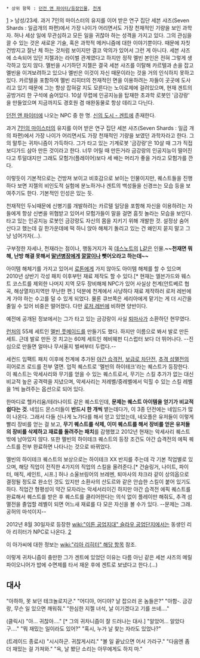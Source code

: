  * 상위 항목 : [[던전 앤 파이터/등장인물]], [[천계(던전 앤 파이터)|천계]]

[attachment:/299149_1346684573.jpg]
> 남성/23세. 과거 7인의 마이스터의 유지를 이어 받은 연구 집단 세븐 샤즈(Seven Shards : 일곱개의 파편)에서 가장 나이가 어리면서도 가장 천재적인 기량을 보인 과학자. 허나 세상 일에 무관심하고 모든 일을 귀찮아 하는 성격을 가지고 있다. 그의 관심을 끌 수 있는 것은 새로운 기술, 혹은 과학적 메커니즘에 대한 이야기뿐이다. 때문에 자칫 건방지고 잘난 체 하는 것처럼 보이지만 결코 악의가 있어서 그런 게 아니다. 세븐 샤즈에 소속되어 있던 지젤과는 라이벌 관계였다고 하지만 정작 멜빈 본인은 전혀 그렇게 생각하고 있지 않다. 멜빈을 시기하던 지젤은 결국 세븐 샤즈를 이탈해 카르텔과 손을 잡고 멜빈을 이겨보려하고 있으나 멜빈은 이것이 자신 때문이라는 것을 거의 인식하지 못하고 있다. 카르텔을 포함하여 멜빈 리히터의 천재적인 면을 이용하려는 자들이 곳곳에 도사리고 있기 때문에 그는 항상 잡혀갈 지도 모른다는 노이로제에 걸려있으며, 현재 겐트의 공방거리 한 구석에 숨어있다. 10살 무렵에 인공지능을 탑재한 초과학 로봇인 '금강랑' 을 만들었으며 지금까지도 경호원 겸 애완동물로 항상 데리고 다닌다.

[[던전 앤 파이터]]에 나오는 NPC 중 한 명. [[신의 도시 - 겐트]]에 존재한다. 

과거 [[7인의 마이스터]]의 유지를 이어 받은 연구 집단 세븐 샤즈(Seven Shards : 일곱 개의 파편)에서 가장 나이가 어리면서도 가장 천재적인 기량을 보였던 과학자라고 한다. 그의 말투는 귀차니즘이 가득하다. 그가 타고 있는 기계로봇 '금강랑'은 10살 때 그가 직접 보디가드 삼아 만든 것이라고 한다. 너무 어릴 때 만든거라 금강랑의 인공지능이 떨어진다고 투덜대지만 그래도 모험가(플레이어)보다 세 배는 머리가 좋을 거라고 모험가를 깐다.

이렇듯이 기본적으로는 건방져 보이고 비호감으로 보이는 인물이지만, 퀘스트들을 진행하다 보면 지젤의 비인도적 실험에 분노하거나 겐트의 백성들을 신경쓰는 모습 등을 보여주기도 한다. 기본적인 인성은 있는 듯.

천재적인 두뇌때문에 신병기를 개발하려는 카르텔 일당을 포함해 자신을 이용하려는 자들에게 항상 신변을 위협받고 있어서 모험가들이 말을 걸면 흠칫 놀라는 모습을 보인다. 타고 있는 인공지능 로봇인 금강랑도 자신의 몸을 지키기 위해 개발한 것. 설정상 숨어 산다고 했는데 길 한가운데에 떡 하니 앉아 해체기 돌리고 있는 건 왜인지 묻지 말고 그냥 넘어가자(…).

구부정한 자세나, 천재라는 점이나, 행동거지가 꼭 [[데스노트]]의 [[L]]같은 인물.'''~~천재면 뭐해, 난방 해결 못해서 [[말년병장]]에게 [[깔깔이]]나 뺏어오라고 하는데~~'''

아이템 해체기를 가지고 있어서 [[로톤]]에게 가지 않아도 아이템 해체를 할 수 있으며 2010년 상반기 각성 패치 이후부턴 재료 제작도 할 수 있다.[* 현재는 엘븐가드와 웨스트 코스트를 제외한 나머지 지역 모두 장비해체 NPC가 있어 사실상 천계(안트베르 협곡, 해상열차)지역만 무난한 편.] 덕분에 천계에서 사냥하다 재료 제작하러 로저 레빈에게 가야 하는 수고를 덜 수 있게 되었다. 물론 큐브쪽은 세리아에게 맡기는 게 더 시간을 줄일 수 있어 비중은 떨어졌다. 다만 [[로저 레빈]]에 비하면 양반이다.

예전에 공개된 정보에서는 그가 타고 있는 금강랑이 사실 [[퇴마사]]가 소환하던 현무였다.

[[런처]]의 55제 세트인 [[멜빈 풋메이드]]를 만들기도 했다. 하지만 이름으로 봐서 발로 만든 세트. 근데 발로 만든 것 치고는 60제 세트인 헤비웨펀 디스럽터 보다 더 뛰어나다. --진심으로 만들면 얼마나 무서울지 벌써부터 두렵다.--

세컨드 임팩트 패치 이후에 천계에 추가된 [[야간 습격전]], [[보급로 차단전]], [[추격 섬멸전]]의 히어로즈 로드를 전부 열면. 업적 퀘스트로 '멜빈의 하이테크'라는 퀘스트가 등장한다. 이 퀘스트는 악세사리와 무기를 얻을 수 있는 퀘스트로서, 무기는 스킬 추가가 없는 대신 비교적 높은 공격력을 지녔으며, 악세사리는 저레벨/중레벨에서 익힐 수 있는 스킬 레벨을 1씩 늘려주는 옵션으로 되어 있다.

한마디로 헬카리움/테라나이트 같은 퀘스트인데, '''문제는 퀘스트 아이템을 얻기가 비교적 쉽다는 것'''. 네임드 몬스터들이 '''반드시 한 개씩''' 뱉는데다가, 이 3종 던전에는 네임드가 많이 나온다. 그래서 다들 신나게 노가다를 해서 얻고 있었는데, 네오플은 유저들이 이렇게 빨리 장비를 얻는 걸 보고, '''무기 퀘스트를 삭제, 이미 퀘스트를 해서 장비를 얻은 유저들의 장비를 삭제하고 재료를 돌려주는 패치'''를 감행했고 2012년 현재는 악세사리 퀘스트 밖에 남아있지 않다. 또한 멜빈의 하이테크 퀘스트의 등장 조건도 야간 습격전의 에픽 퀘스트를 전부 완료하면 나타나는 것으로 바뀌었다.

멜빈의 하이테크 퀘스트의 보상으로는 하이테크 XX 반지를 주는데 각 기본 직업별로 있으며, 해당 직업이 전직한 4가지의 직업의 스킬을 올려준다.[* 건슬링거, 나이트, 파이터, 매직, 세인트, 시프.] 허나 소울브링어의 브레멘, 퇴마사의 챠크라 같이 상의옵으로 결정될 정도로 완소인 것도 있지만 소환사의 산도르와 같은 안습한 스킬이 붙어 있기도 하다. 직업간 형평성이 약간 모자라는 악세서리이긴 하지만 야간 습격전 에픽 퀘스트를 완료해서 퀘스트를 받은 후 퀘스트를 클리어한다는 의식 없이 플레이만 해줘도, 추격 섬멸전을 졸업할 레벨이 되면 어느새 재료를 다 모은 자신을 볼 수가 있다. --문제는 그래. 공허의 마석이지--

2012년 8월 30일자로 등장한 [[wiki:"이튼 공업지대" 슬라우 공업단지]]에서는 동생인 리아 리히터가 NPC로 나온다. 
[attachment:/3_34.jpg]

이 아가씨에 대한 정보는 [[wiki:"리아 리히터" 해당 항목]] 참조.

이렇게 귀차니즘이 충만한 그가 겐트에 있었던 이유는 다름 아닌 같은 세븐 샤즈의 메릴 파이오니어가 밥에 수면제를 타서 재운 후에 겐트로 보냈다고 한다.(...)

== 대사 ==
"아하하, 못 보던 테크놀로지군."
"어디야, 어디야? 날 잡으러 온 놈들은?"
"아함-. 금강랑, 무슨 일 있으면 깨워줘."
"한심한 지젤 녀석, 날 이기겠다고 기를 쓰네…."

(클릭시)
"아… 귀찮아…." [* 그의 귀차니즘이 잘 드러나는 대사.]
"알았어… 알았다구…."
"뭐 재밌는 일이라도 있어?"
"혹시, 누가 날 찾는 자라도 있었나?"

(트레이드 종료시)
"시시하군. 귀찮게시리."
"볼 일 끝났으면 어서 가라구."
"다음엔 좀 더 재밌는 걸 가져와."
"윽, 날 봤단 소리는 아무에게도 하지 마."
